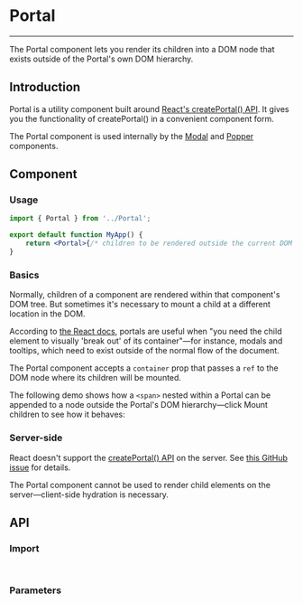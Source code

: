 
<Meta title="Utils/Portal" />

# Portal

---

The Portal component lets you render its children into a DOM node that exists outside of the Portal's own DOM hierarchy.

## Introduction

Portal is a utility component built around [React's createPortal() API](https://react.dev/reference/react-dom/createPortal). It gives you the functionality of createPortal() in a convenient component form.

The Portal component is used internally by the [Modal](?path=/docs/utils-modal--docs) and [Popper](?path=/docs/utils-popper--docs) components.

## Component

### Usage

```jsx
import { Portal } from '../Portal';

export default function MyApp() {
    return <Portal>{/* children to be rendered outside the current DOM node */}</Portal>;
}
```

### Basics

Normally, children of a component are rendered within that component's DOM tree. But sometimes it's necessary to mount a child at a different location in the DOM.

According to [the React docs](https://react.dev/reference/react-dom/createPortal), portals are useful when "you need the child element to visually 'break out' of its container"—for instance, modals and tooltips, which need to exist outside of the normal flow of the document.

The Portal component accepts a `container` prop that passes a `ref` to the DOM node where its children will be mounted.

The following demo shows how a `<span>` nested within a Portal can be appended to a node outside the Portal's DOM hierarchy—click Mount children to see how it behaves:

<Canvas sourceState="hidden" of={PortalDefaultStories.Basics} />

### Server-side

React doesn't support the [createPortal() API](https://react.dev/reference/react-dom/createPortal) on the server. See [this GitHub issue](https://github.com/facebook/react/issues/13097) for details.

The Portal component cannot be used to render child elements on the server—client-side hydration is necessary.

## API

### Import

```jsx
import { Portal } from '../Portal';
```

### Parameters

<ArgTypes of={Portal} />
